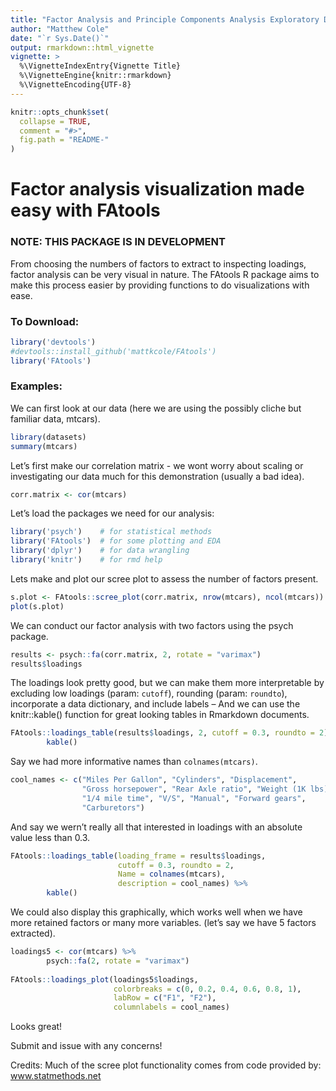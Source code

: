 ```yaml
---
title: "Factor Analysis and Principle Components Analysis Exploratory Data Analysis"
author: "Matthew Cole"
date: "`r Sys.Date()`"
output: rmarkdown::html_vignette
vignette: >
  %\VignetteIndexEntry{Vignette Title}
  %\VignetteEngine{knitr::rmarkdown}
  %\VignetteEncoding{UTF-8}
---
```


```r
knitr::opts_chunk$set(
  collapse = TRUE,
  comment = "#>",
  fig.path = "README-"
)
```

Factor analysis visualization made easy with FAtools
=================
<!--[![Build Status](https://travis-ci.org/mattkcole/FAtools.svg?branch=master)](https://travis-ci.org/mattkcole/FAtools)
[![AppVeyor Build Status](https://ci.appveyor.com/api/projects/status/github/mattkcole/FAtools?branch=master&svg=true)](https://ci.appveyor.com/project/mattkcole/FAtools)
[![Coverage Status](https://img.shields.io/codecov/c/github/mattkcole/FAtools/master.svg)](https://codecov.io/github/mattkcole/FAtools?branch=master)
-->

### NOTE: THIS PACKAGE IS IN DEVELOPMENT

From choosing the numbers of factors to extract to inspecting loadings, factor analysis can be very visual in nature.
The FAtools R package aims to make this process easier by providing functions to do visualizations with ease.

### To Download:

```r
library('devtools')
#devtools::install_github('mattkcole/FAtools')
library('FAtools')
```

### Examples:

We can first look at our data (here we are using the possibly cliche but familiar data, mtcars).
```r
library(datasets)
summary(mtcars)
```

Let's first make our correlation matrix - we wont worry about scaling or investigating our data much for this demonstration (usually a bad idea).
```r
corr.matrix <- cor(mtcars)
```

Let's load the packages we need for our analysis:
```r
library('psych')    # for statistical methods
library('FAtools')  # for some plotting and EDA
library('dplyr')    # for data wrangling
library('knitr')    # for rmd help
```

Lets make and plot our scree plot to assess the number of factors present.
```r
s.plot <- FAtools::scree_plot(corr.matrix, nrow(mtcars), ncol(mtcars))
plot(s.plot)
```

We can conduct our factor analysis with two factors using the psych package.
```r
results <- psych::fa(corr.matrix, 2, rotate = "varimax")
results$loadings
```


The loadings look pretty good, but we can make them more interpretable by excluding low loadings (param: `cutoff`), rounding (param: `roundto`), incorporate a data dictionary, and include labels -- And we can use the knitr::kable() function for great looking tables in Rmarkdown documents.  

```r
FAtools::loadings_table(results$loadings, 2, cutoff = 0.3, roundto = 2) %>%
        kable()
```

Say we had more informative names than `colnames(mtcars)`.

```r
cool_names <- c("Miles Per Gallon", "Cylinders", "Displacement",
                "Gross horsepower", "Rear Axle ratio", "Weight (1K lbs)",
                "1/4 mile time", "V/S", "Manual", "Forward gears",
                "Carburetors")
```

And say we wern't really all that interested in loadings with an absolute value less than 0.3. 

```r
FAtools::loadings_table(loading_frame = results$loadings,
                        cutoff = 0.3, roundto = 2,
                        Name = colnames(mtcars), 
                        description = cool_names) %>%
        kable()
```


We could also display this graphically, which works well when we have more retained factors or many more variables. (let's say we have 5 factors extracted).

```r
loadings5 <- cor(mtcars) %>%
        psych::fa(2, rotate = "varimax")
        
FAtools::loadings_plot(loadings5$loadings,
                       colorbreaks = c(0, 0.2, 0.4, 0.6, 0.8, 1),
                       labRow = c("F1", "F2"),
                       columnlabels = cool_names)
```

Looks great! 



Submit and issue with any concerns! 



Credits:
Much of the scree plot functionality comes from code provided by:
[www.statmethods.net](http://www.statmethods.net/advstats/)

